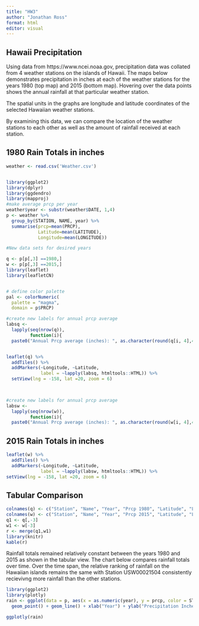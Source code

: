 ```yaml
---
title: "HW3"
author: "Jonathan Ross"
format: html
editor: visual
---
```


## Hawaii Precipitation

Using data from https://www.ncei.noaa.gov, precipitation data was collated from 4 weather stations on the islands of Hawaii. The maps below demonstrates precipitation in inches at each of the weather stations for the years 1980 (top map) and 2015 (bottom map). Hovering over the data points shows the annual rainfall at that particular weather station. 

The spatial units in the graphs are longitude and latitude coordinates of the selected Hawaiian weather stations. 

By examining this data, we can compare the location of the weather stations to each other as well as the amount of rainfall received at each station. 

## 1980 Rain Totals in inches

```r
weather <- read.csv('Weather.csv')


library(ggplot2)
library(dplyr)
library(ggdendro)
library(mapproj)
#make average prcp per year
weather$year <- substr(weather$DATE, 1,4)
p <- weather %>%
  group_by(STATION, NAME, year) %>%
  summarise(prcp=mean(PRCP),
            Latitude=mean(LATITUDE), 
            Longitude=mean(LONGITUDE)) 

#New data sets for desired years

q <- p[p[,3] ==1980,]
w <- p[p[,3] ==2015,]
library(leaflet)
library(leafletCN)


# define color palette
pal <- colorNumeric(
  palette = "magma",
  domain = p$PRCP)

#create new labels for annual prcp average
labsq <- 
  lapply(seq(nrow(q)),
         function(i){
  paste0("Annual Prcp average (inches): ", as.character(round(q[i, 4],4)))})


leaflet(q) %>% 
  addTiles() %>%
  addMarkers(~Longitude, ~Latitude, 
             label = ~lapply(labsq, htmltools::HTML)) %>%
  setView(lng = -158, lat =20, zoom = 6)

  

#create new labels for annual prcp average
labsw <- 
  lapply(seq(nrow(w)),
         function(i){
  paste0("Annual Prcp average (inches): ", as.character(round(w[i, 4],4)))})
```

## 2015 Rain Totals in inches

```r
leaflet(w) %>% 
  addTiles() %>%
  addMarkers(~Longitude, ~Latitude, 
             label = ~lapply(labsw, htmltools::HTML)) %>%
setView(lng = -158, lat =20, zoom = 6)
```

## Tabular Comparison

```r
colnames(q) <- c("Station", "Name", "Year", "Prcp 1980", "Latitude", "Longitude")
colnames(w) <- c("Station", "Name", "Year", "Prcp 2015", "Latitude", "Longitude")
q1 <- q[,-3]
w1 <- w[-3]
r <- merge(q1,w1)
library(knitr)
kable(r)
```

Rainfall totals remained relatively constant between the years 1980 and 2015 as shown in the tabular view. The chart below compares rainfall totals over time. Over the time span, the relative ranking of rainfall on the Hawaiian islands remains the same with Station USW00021504 consistently recievivng more rainfall than the other stations. 

```r
library(ggplot2)
library(plotly)
rain <- ggplot(data = p, aes(x = as.numeric(year), y = prcp, color = STATION)) + 
  geom_point() + geom_line() + xlab("Year") + ylab("Precipitation Inches")  

ggplotly(rain)
```


